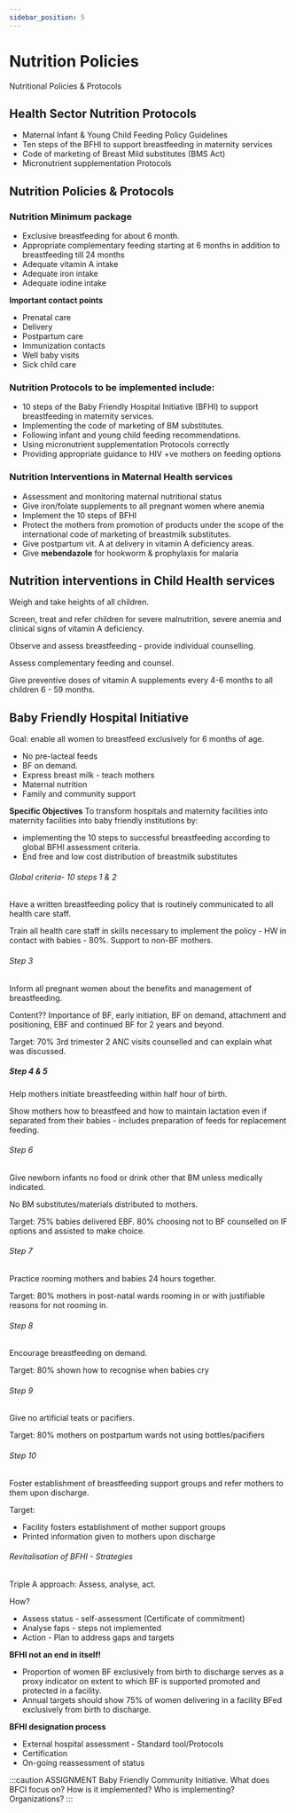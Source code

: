 ```yaml
---
sidebar_position: 5
---
```


# Nutrition Policies

Nutritional Policies & Protocols

## Health Sector Nutrition Protocols

- Maternal Infant & Young Child Feeding Policy Guidelines
- Ten steps of the BFHI to support breastfeeding in maternity services
- Code of marketing of Breast Mild substitutes (BMS Act)
- Micronutrient supplementation Protocols

## Nutrition Policies & Protocols

### Nutrition Minimum package

- Exclusive breastfeeding for about 6 month.
- Appropriate complementary feeding starting at 6 months in addition to breastfeeding till 24 months
- Adequate vitamin A intake
- Adequate iron intake
- Adequate iodine intake

**Important contact points**

- Prenatal care
- Delivery
- Postpartum care
- Immunization contacts
- Well baby visits
- Sick child care

### Nutrition Protocols to be implemented include:

- 10 steps of the Baby Friendly Hospital Initiative (BFHI) to support breastfeeding in maternity services.
- Implementing the code of marketing of BM substitutes.
- Following infant and young child feeding recommendations.
- Using micronutrient supplementation Protocols correctly
- Providing appropriate guidance to HIV +ve mothers on feeding options

### Nutrition Interventions in Maternal Health services

- Assessment and monitoring maternal nutritional status
- Give iron/folate supplements to all pregnant women where anemia
- Implement the 10 steps of BFHI
- Protect the mothers from promotion of products under the scope of the international code of marketing of breastmilk substitutes.
- Give postpartum vit. A at delivery in vitamin A deficiency areas.
- Give **mebendazole** for hookworm & prophylaxis for malaria

## Nutrition interventions in Child Health services

Weigh and take heights of all children.

Screen, treat and refer children for severe malnutrition, severe anemia and clinical signs of vitamin A deficiency.

Observe and assess breastfeeding - provide individual counselling.

Assess complementary feeding and counsel.

Give preventive doses of vitamin A supplements every 4-6 months to all children 6 - 59 months.

## Baby Friendly Hospital Initiative

Goal: enable all women to breastfeed exclusively for 6 months of age.

- No pre-lacteal feeds
- BF on demand.
- Express breast milk - teach mothers
- Maternal nutrition
- Family and community support

**Specific Objectives**
To transform hospitals and maternity facilities into maternity facilities into baby friendly institutions by:

- implementing the 10 steps to successful breastfeeding according to global BFHI assessment criteria.
- End free and low cost distribution of breastmilk substitutes

###### Global criteria- 10 steps 1 & 2

Have a written breastfeeding policy that is routinely communicated to all health care staff.

Train all health care staff in skills necessary to implement the policy - HW in contact with babies - 80%. Support to non-BF mothers.

###### Step 3

Inform all pregnant women about the benefits and management of breastfeeding.

Content?? Importance of BF, early initiation, BF on demand, attachment and positioning, EBF and continued BF for 2 years and beyond.

Target: 70% 3rd trimester 2 ANC visits counselled and can explain what was discussed.

##### Step 4 & 5

Help mothers initiate breastfeeding within half hour of birth.

Show mothers how to breastfeed and how to maintain lactation even if separated from their babies - includes preparation of feeds for replacement feeding.

###### Step 6

Give newborn infants no food or drink other that BM unless medically indicated.

No BM substitutes/materials distributed to mothers.

Target: 75% babies delivered EBF. 80% choosing not to BF counselled on IF options and assisted to make choice.

###### Step 7

Practice rooming mothers and babies 24 hours together.

Target: 80% mothers in post-natal wards rooming in or with justifiable reasons for not rooming in.

###### Step 8

Encourage breastfeeding on demand.

Target: 80% shown how to recognise when babies cry

###### Step 9

Give no artificial teats or pacifiers.

Target: 80% mothers on postpartum wards not using bottles/pacifiers

###### Step 10

Foster establishment of breastfeeding support groups and refer mothers to them upon discharge.

Target:

- Facility fosters establishment of mother support groups
- Printed information given to mothers upon discharge

###### Revitalisation of BFHI - Strategies

Triple A approach: Assess, analyse, act.

How?

- Assess status - self-assessment (Certificate of commitment)
- Analyse faps - steps not implemented
- Action - Plan to address gaps and targets

**BFHI not an end in itself!**

- Proportion of women BF exclusively from birth to discharge serves as a proxy indicator on extent to which BF is supported promoted and protected in a facility.
- Annual targets should show 75% of women delivering in a facility BFed exclusively from birth to discharge.

**BFHI designation process**

- External hospital assessment - Standard tool/Protocols
- Certification
- On-going reassessment of status

:::caution ASSIGNMENT
Baby Friendly Community Initiative. What does BFCI focus on? How is it implemented? Who is implementing? Organizations?
:::
